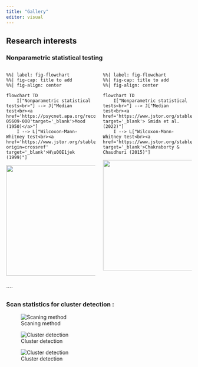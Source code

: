```yaml
---
title: "Gallery"
editor: visual
---
```


## Research interests

### Nonparametric statistical testing

````{=html}
<!--
```r
#| label: fig-peng-tour-demo
#| layout-ncol: 2
#| echo: false
#| out-width: "35%"
#| fig.width: 2
#| fig.height: 1
knitr::include_graphics("boxplot_1.png")
knitr::include_graphics("case_study.png")
```
-->
````

::: columns
::: {.column width="50%"}
```mermaid
%%| label: fig-flowchart
%%| fig-cap: title to add 
%%| fig-align: center

flowchart TD
    I["Nonparametric statistical tests<br>"] --> J["Median test<br><a href='https://psycnet.apa.org/record/1950-05609-000'target='_blank'>Mood (1950)</a>"]
    I --> L["Wilcoxon-Mann-Whitney test<br><a href='https://www.jstor.org/stable/3001968?origin=crossref' target='_blank'>H\u00E1jek (1999)"]
```

![](boxplot_1.png){.fragment width="400" height="300"}
:::



::: {.column width="50%"}
```mermaid
%%| label: fig-flowchart
%%| fig-cap: title to add 
%%| fig-align: center

flowchart TD
    I["Nonparametric statistical tests<br>"] --> J["Median test<br><a href='https://www.jstor.org/stable/43305650' target='_blank'> Smida et al. (2022)"]
    I --> L["Wilcoxon-Mann-Whitney test<br><a href='https://www.jstor.org/stable/43305650' target='_blank'>Chakraborty & Chaudhuri (2015)"]
```

![](case_study.png){.fragment width="400" height="300"}
:::
:::


<!--
::: {layout-ncol="2"}
![](boxplot_1.png){.fragment width="450" height="300"}

![](case_study.png){.fragment width="450" height="300"}
:::
-->


<!--
```{=html}
<object data="case_study.pdf" type="application/pdf" width="100%" height="100%" style="min-height:100vh;">
    <p>It appears you don't have a PDF plugin for this browser.
    No biggie... you can <a href="case_study.pdf">click here to
    download the PDF file.</a></p>
</object>
```
-->
````

### Scan statistics for cluster detection :

::: {layout-ncol="3"}
![Scaning method](cercles.png)

![Cluster detection](cluster.png)

![Cluster detection](curves.png)
:::
